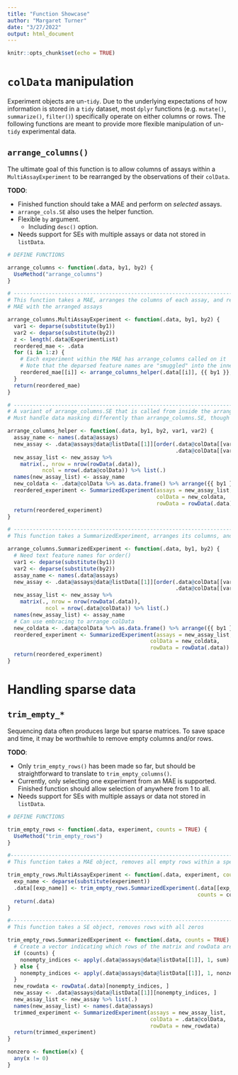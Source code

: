 ```yaml
---
title: "Function Showcase"
author: "Margaret Turner"
date: "3/27/2022"
output: html_document
---
```


```r
knitr::opts_chunk$set(echo = TRUE)
```

# `colData` manipulation

Experiment objects are un-`tidy`. Due to the underlying expectations of how information is stored in a `tidy` dataset, most `dplyr` functions (e.g. `mutate()`, `summarize()`, `filter()`) specifically operate on either columns or rows. The following functions are meant to provide more flexible manipulation of un-`tidy` experimental data.

## `arrange_columns()`

The ultimate goal of this function is to allow columns of assays within a `MultiAssayExperiment` to be rearranged by the observations of their `colData`.

**TODO**:

- Finished function should take a MAE and perform on *selected* assays.
- `arrange_cols.SE` also uses the helper function.
- Flexible `by` argument.
  - Including `desc()` option.
- Needs support for SEs with multiple assays or data not stored in `listData`.

```r
# DEFINE FUNCTIONS

arrange_columns <- function(.data, by1, by2) {
  UseMethod("arrange_columns")
}

# ------------------------------------------------------------------------------
# This function takes a MAE, arranges the columns of each assay, and returns a
# MAE with the arranged assays

arrange_columns.MultiAssayExperiment <- function(.data, by1, by2) {
  var1 <- deparse(substitute(by1))
  var2 <- deparse(substitute(by2))
  z <- length(.data@ExperimentList)
  reordered_mae <- .data
  for (i in 1:z) { 
    # Each experiment within the MAE has arrange_columns called on it
    # Note that the deparsed feature names are "smuggled" into the inner function by var1, var2
    reordered_mae[[i]] <- arrange_columns_helper(.data[[i]], {{ by1 }}, {{ by2 }}, var1, var2)
  }
  return(reordered_mae)
}

# ------------------------------------------------------------------------------
# A variant of arrange_columns.SE that is called from inside the arrange_columns.MAE function
# Must handle data masking differently than arrange_columns.SE, though the two could theoretically be merged

arrange_columns_helper <- function(.data, by1, by2, var1, var2) {
  assay_name <- names(.data@assays)
  new_assay <- .data@assays@data@listData[[1]][order(.data@colData[[var1]], 
                                                     .data@colData[[var2]])]
  new_assay_list <- new_assay %>% 
    matrix(., nrow = nrow(rowData(.data)),
           ncol = nrow(.data@colData)) %>% list(.)
  names(new_assay_list) <- assay_name
  new_coldata <- .data@colData %>% as.data.frame() %>% arrange({{ by1 }}, {{ by2 }})
  reordered_experiment <- SummarizedExperiment(assays = new_assay_list,
                                               colData = new_coldata,
                                               rowData = rowData(.data))
  return(reordered_experiment)
}

# ------------------------------------------------------------------------------
# This function takes a SummarizedExperiment, arranges its columns, and returns a repackaged SummarizedExperiment

arrange_columns.SummarizedExperiment <- function(.data, by1, by2) {
  # Need text feature names for order()
  var1 <- deparse(substitute(by1))
  var2 <- deparse(substitute(by2))
  assay_name <- names(.data@assays)
  new_assay <- .data@assays@data@listData[[1]][order(.data@colData[[var1]], 
                                                     .data@colData[[var2]])]
  new_assay_list <- new_assay %>% 
    matrix(., nrow = nrow(rowData(.data)),
            ncol = nrow(.data@colData)) %>% list(.)
  names(new_assay_list) <- assay_name
  # Can use embracing to arrange colData
  new_coldata <- .data@colData %>% as.data.frame() %>% arrange({{ by1 }}, {{ by2 }})
  reordered_experiment <- SummarizedExperiment(assays = new_assay_list,
                                             colData = new_coldata,
                                             rowData = rowData(.data))
  return(reordered_experiment)
}
```


# Handling sparse data

## `trim_empty_*`

Sequencing data often produces large but sparse matrices. To save space and time, it may be worthwhile to remove empty columns and/or rows.

**TODO**:

- Only `trim_empty_rows()` has been made so far, but should be straightforward to translate to `trim_empty_columns()`.
- Currently, only selecting one experiment from an MAE is supported. Finished function should allow selection of anywhere from 1 to all.
- Needs support for SEs with multiple assays or data not stored in `listData`.

```r
# DEFINE FUNCTIONS

trim_empty_rows <- function(.data, experiment, counts = TRUE) {
  UseMethod("trim_empty_rows")
}

#-------------------------------------------------------------------------------
# This function takes a MAE object, removes all empty rows within a specified experiment, then returns the altered MAE

trim_empty_rows.MultiAssayExperiment <- function(.data, experiment, counts = TRUE) {
  exp_name <- deparse(substitute(experiment))
  .data[[exp_name]] <- trim_empty_rows.SummarizedExperiment(.data[[exp_name]],
                                                            counts = counts)
  return(.data)
}

#------------------------------------------------------------------------------
# This function takes a SE object, removes rows with all zeros

trim_empty_rows.SummarizedExperiment <- function(.data, counts = TRUE) {
  # Create a vector indicating which rows of the matrix and rowData are nonzero
  if (counts) {
    nonempty_indices <- apply(.data@assays@data@listData[[1]], 1, sum) > 0
  } else {
    nonempty_indices <- apply(.data@assays@data@listData[[1]], 1, nonzero)
  }
  new_rowdata <- rowData(.data)[nonempty_indices, ]
  new_assay <- .data@assays@data@listData[[1]][nonempty_indices, ]
  new_assay_list <- new_assay %>% list(.)
  names(new_assay_list) <- names(.data@assays)
  trimmed_experiment <- SummarizedExperiment(assays = new_assay_list,
                                             colData = .data@colData,
                                             rowData = new_rowdata)
  return(trimmed_experiment)
}

nonzero <- function(x) {
  any(x != 0)
}

```

